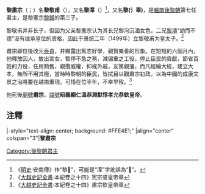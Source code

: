 
{{越南君主
| 名稱=黎肅宗
| 圖像=
| 說明=
| 國號=[[大越|大越]]
| 朝代=[[後黎朝|後黎朝]]
| 時代=
| 在位=1504年7月17日-1505年1月12日
| 前任=[[黎憲宗|黎憲宗]]
| 繼任=[[黎威穆帝|黎威穆帝]]
| 年號=[[泰貞|泰貞]]
| 姓名=黎敬甫
| 字=
| 尊號=
| 其他稱銜=
| 別名=黎㵮
| 出生=1488年9月24日
| 出生地=
| 逝世={{death date and age|1505|1|12|1488|9|24}}
| 逝世地=
| 廟號=肅宗
| 諡號=昭義顯仁溫恭淵<br />默惇孝允恭欽皇帝
| 陵墓=敬陵
| 父=[[黎憲宗|黎憲宗]]
| 母=莊順皇太后[[阮氏環_(黎憲宗)|阮氏環]]
| 后=
|}}
'''黎肅宗'''（{{vie|v=Lê Túc Tông|hn=黎肅宗}}；{{bd|1488年|9月24日|1505年|1月12日|catIdx=L黎}}）名'''黎敬甫'''（{{vie|v=Lê Kính Phủ|hn=黎敬甫}}），又名'''黎㵮'''（{{vie|v=Lê Thuần|hn=黎㵮}}）<ref>《[[明史|明史]]·安南傳》作“黎𣽲”，可能是“㵮”字訛誤為“𣽲”。</ref>，又名'''黎(氵辜)'''，是[[越南|越南]][[後黎朝|後黎朝]]第七任君主，是黎憲宗[[黎鏳|黎鏳]]的第三子。

黎敬甫并非长子，但因为父亲黎憲宗认为其长兄黎洵沉湎女色，二兄[[黎威穆帝|黎濬]]“幼而不德”没有继承皇位的资格，因此于景统二年（1499年）立黎敬甫为皇太子。<ref>《[[大越史記全書|大越史記全書]]·本紀卷之十四》宪宗睿皇帝章</ref>

肅宗即位後改元[[泰貞|泰貞]]，并顯露出篤志好學，親賢樂善的形象。在短短的六個月內，他釋放囚人，放出宮女，暫停不急之務，減偏重之工役，停止臣民的貢獻，節省百姓的力役，任用勲舊，親攬威權，抑戒外戚，友篤親藩，而凡經綸大經，建立大本，無所不用其極，當時時黎朝的臣民，皆拭目以觀肅宗初政，以為中國的成康文景之治將要在越南重現。可惜在位半年，不幸早歿。<ref>《[[大越史記全書|大越史記全書]]·本紀卷之十四》肅宗欽皇帝章</ref>

他死後[[廟號|廟號]]'''肅宗'''，[[諡號|諡號]]'''昭義顯仁溫恭淵默惇孝允恭欽皇帝'''。

==注釋==
{{reflist}}

{{start box}}
|-style="text-align: center; background: #FFE4E1;"
|align="center" colspan="3"|'''黎肅宗'''
{{s-before|[[黎憲宗|黎憲宗]]}}
{{s-title|[[越南君主列表#後黎朝前期|大越帝國皇帝]]|1504年—1505年}}
{{s-after|[[黎威穆帝|黎威穆帝]]}}
{{s-before|[[黎憲宗|黎憲宗]]}}
{{s-title|[[越南君主列表#後黎朝前期|越南後黎朝君主]]|1504年—1505年}}
{{s-after|[[黎威穆帝|黎威穆帝]]}}
{{end box}}

{{後黎朝君主}}

{{越南人物小作品}}

[[Category:後黎朝君主|Category:後黎朝君主]]